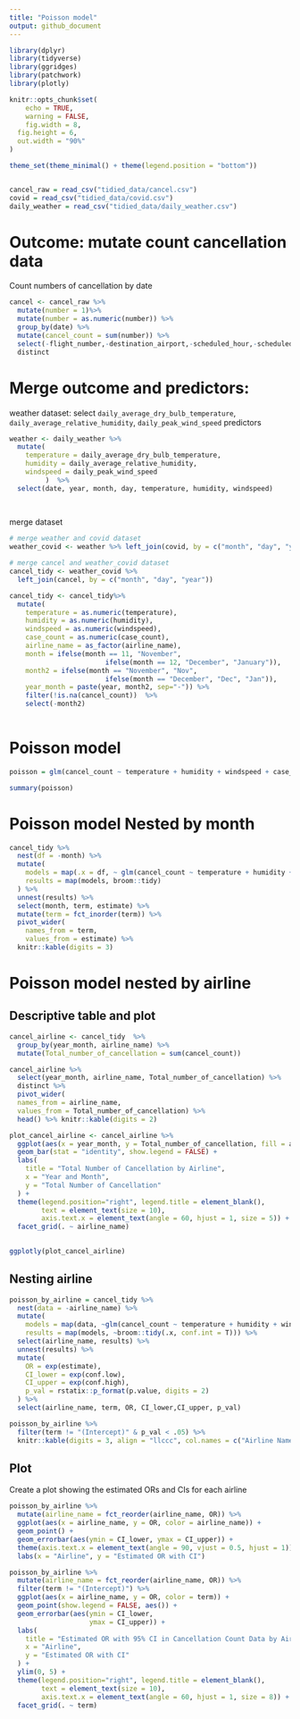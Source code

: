 ```yaml
---
title: "Poisson model"
output: github_document
---
```


```r


library(dplyr)
library(tidyverse)
library(ggridges)
library(patchwork)
library(plotly)

knitr::opts_chunk$set(
	echo = TRUE,
	warning = FALSE,
	fig.width = 8, 
  fig.height = 6,
  out.width = "90%"
)

theme_set(theme_minimal() + theme(legend.position = "bottom"))


cancel_raw = read_csv("tidied_data/cancel.csv")
covid = read_csv("tidied_data/covid.csv")
daily_weather = read_csv("tidied_data/daily_weather.csv")

```

# Outcome: mutate count cancellation data
Count numbers of cancellation by date
```r
cancel <- cancel_raw %>% 
  mutate(number = 1)%>% 
  mutate(number = as.numeric(number)) %>% 
  group_by(date) %>% 
  mutate(cancel_count = sum(number)) %>% 
  select(-flight_number,-destination_airport,-scheduled_hour,-scheduled_departure_time,-scheduled_elapsed_time_minutes, -number) %>%
  distinct

```

# Merge outcome and predictors:

weather dataset: select `daily_average_dry_bulb_temperature`,  `daily_average_relative_humidity`, `daily_peak_wind_speed` predictors
```r
weather <- daily_weather %>% 
  mutate(
    temperature = daily_average_dry_bulb_temperature,
    humidity = daily_average_relative_humidity,
    windspeed = daily_peak_wind_speed
         )  %>% 
  select(date, year, month, day, temperature, humidity, windspeed) 
  
  
```

merge dataset 
```r
# merge weather and covid dataset
weather_covid <- weather %>% left_join(covid, by = c("month", "day", "year"))

```

```r


# merge cancel and weather_covid dataset
cancel_tidy <- weather_covid %>% 
  left_join(cancel, by = c("month", "day", "year")) 

cancel_tidy <- cancel_tidy%>% 
  mutate(
    temperature = as.numeric(temperature),
    humidity = as.numeric(humidity),
    windspeed = as.numeric(windspeed),
    case_count = as.numeric(case_count),
    airline_name = as_factor(airline_name),
    month = ifelse(month == 11, "November", 
                        ifelse(month == 12, "December", "January")),
    month2 = ifelse(month == "November", "Nov", 
                        ifelse(month == "December", "Dec", "Jan")),
    year_month = paste(year, month2, sep="-")) %>% 
    filter(!is.na(cancel_count))  %>% 
    select(-month2)
 
```

# Poisson model
```r
poisson = glm(cancel_count ~ temperature + humidity + windspeed + case_count,family = "poisson",data=cancel_tidy)

summary(poisson)
```

# Poisson model Nested by month
```r
cancel_tidy %>% 
  nest(df = -month) %>%
  mutate(
    models = map(.x = df, ~ glm(cancel_count ~ temperature + humidity + windspeed + case_count,family = "poisson", data = .x)),
    results = map(models, broom::tidy)
  ) %>% 
  unnest(results) %>% 
  select(month, term, estimate) %>% 
  mutate(term = fct_inorder(term)) %>% 
  pivot_wider(
    names_from = term, 
    values_from = estimate) %>% 
  knitr::kable(digits = 3)
```
# Poisson model nested by airline
## Descriptive table and plot
```r
cancel_airline <- cancel_tidy  %>%
  group_by(year_month, airline_name) %>%
  mutate(Total_number_of_cancellation = sum(cancel_count)) 

cancel_airline %>%
  select(year_month, airline_name, Total_number_of_cancellation) %>%
  distinct %>% 
  pivot_wider(
  names_from = airline_name, 
  values_from = Total_number_of_cancellation) %>%
  head() %>% knitr::kable(digits = 2)


```

```r
plot_cancel_airline <- cancel_airline %>%
  ggplot(aes(x = year_month, y = Total_number_of_cancellation, fill = airline_name)) +
  geom_bar(stat = "identity", show.legend = FALSE) +
  labs(
    title = "Total Number of Cancellation by Airline",
    x = "Year and Month",
    y = "Total Number of Cancellation"
  ) +
  theme(legend.position="right", legend.title = element_blank(),
        text = element_text(size = 10),
        axis.text.x = element_text(angle = 60, hjust = 1, size = 5)) +
  facet_grid(. ~ airline_name)

  
ggplotly(plot_cancel_airline)
```

## Nesting airline
```r
  
poisson_by_airline = cancel_tidy %>%
  nest(data = -airline_name) %>% 
  mutate(
    models = map(data, ~glm(cancel_count ~ temperature + humidity + windspeed + case_count, family = "poisson", data = .x)),
    results = map(models, ~broom::tidy(.x, conf.int = T))) %>% 
  select(airline_name, results) %>% 
  unnest(results) %>% 
  mutate(
    OR = exp(estimate),
    CI_lower = exp(conf.low),
    CI_upper = exp(conf.high),
    p_val = rstatix::p_format(p.value, digits = 2)
  ) %>% 
  select(airline_name, term, OR, CI_lower,CI_upper, p_val) 

poisson_by_airline %>% 
  filter(term != "(Intercept)" & p_val < .05) %>% 
  knitr::kable(digits = 3, align = "llccc", col.names = c("Airline Name", "Terms", "Estimated adjusted OR", "CI lower bound", "CI upper bound", "P-value"))
```

## Plot
Create a plot showing the estimated ORs and CIs for each airline
```r

poisson_by_airline %>% 
  mutate(airline_name = fct_reorder(airline_name, OR)) %>%
  ggplot(aes(x = airline_name, y = OR, color = airline_name)) +
  geom_point() +
  geom_errorbar(aes(ymin = CI_lower, ymax = CI_upper)) +
  theme(axis.text.x = element_text(angle = 90, vjust = 0.5, hjust = 1)) +
  labs(x = "Airline", y = "Estimated OR with CI")
```

```r
poisson_by_airline %>%
  mutate(airline_name = fct_reorder(airline_name, OR)) %>%
  filter(term != "(Intercept)") %>%
  ggplot(aes(x = airline_name, y = OR, color = term)) + 
  geom_point(show.legend = FALSE, aes()) +
  geom_errorbar(aes(ymin = CI_lower, 
                    ymax = CI_upper)) +
  labs(
    title = "Estimated OR with 95% CI in Cancellation Count Data by Airline",
    x = "Airline",
    y = "Estimated OR with CI"
  ) +
  ylim(0, 5) +
  theme(legend.position="right", legend.title = element_blank(),
        text = element_text(size = 10),
        axis.text.x = element_text(angle = 60, hjust = 1, size = 8)) + 
  facet_grid(. ~ term)

```


